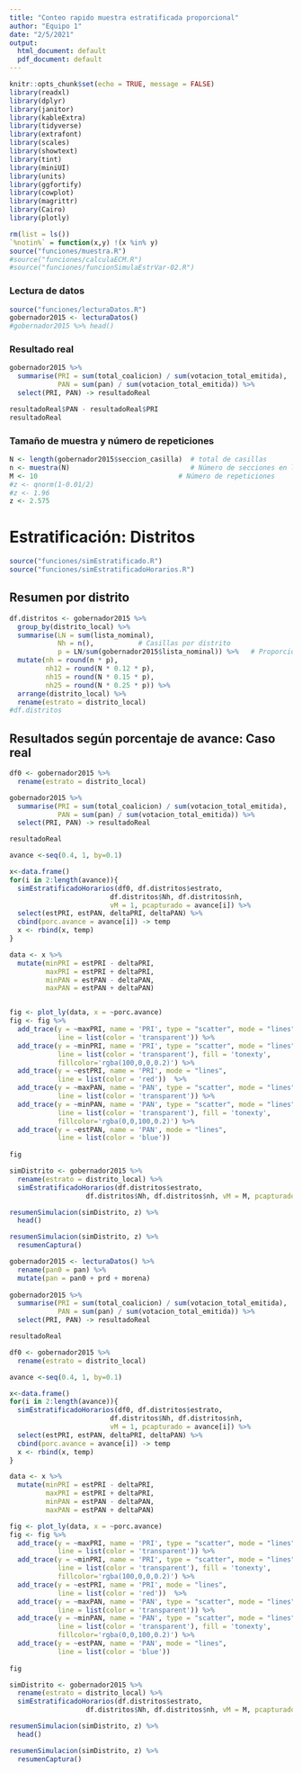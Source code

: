 ```yaml
---
title: "Conteo rapido muestra estratificada proporcional"
author: "Equipo 1"
date: "2/5/2021"
output:
  html_document: default
  pdf_document: default
---
```


```r
knitr::opts_chunk$set(echo = TRUE, message = FALSE)
library(readxl)
library(dplyr)
library(janitor)
library(kableExtra)
library(tidyverse)
library(extrafont)
library(scales)
library(showtext)
library(tint)
library(miniUI)
library(units)
library(ggfortify)
library(cowplot)
library(magrittr)
library(Cairo)
library(plotly)
```

```r
rm(list = ls())
`%notin%` = function(x,y) !(x %in% y)
source("funciones/muestra.R")
#source("funciones/calculaECM.R")
#source("funciones/funcionSimulaEstrVar-02.R")
```

### Lectura de datos

```r
source("funciones/lecturaDatos.R")
gobernador2015 <- lecturaDatos() 
#gobernador2015 %>% head()
```

### Resultado real

```r
gobernador2015 %>%
  summarise(PRI = sum(total_coalicion) / sum(votacion_total_emitida),
            PAN = sum(pan) / sum(votacion_total_emitida)) %>%
  select(PRI, PAN) -> resultadoReal

resultadoReal$PAN - resultadoReal$PRI
resultadoReal
```

### Tamaño de muestra y número de repeticiones

```r
N <- length(gobernador2015$seccion_casilla)  # total de casillas
n <- muestra(N)                              # Número de secciones en la muestra
M <- 10                                   # Número de repeticiones
#z <- qnorm(1-0.01/2)
#z <- 1.96
z <- 2.575
```

# Estratificación: Distritos

```r
source("funciones/simEstratificado.R")
source("funciones/simEstratificadoHorarios.R")
```

## Resumen por distrito

```r
df.distritos <- gobernador2015 %>%
  group_by(distrito_local) %>%
  summarise(LN = sum(lista_nominal),
            Nh = n(),           # Casillas por distrito
            p = LN/sum(gobernador2015$lista_nominal)) %>%   # Proporción
  mutate(nh = round(n * p),
         nh12 = round(N * 0.12 * p),
         nh15 = round(N * 0.15 * p),
         nh25 = round(N * 0.25 * p)) %>%
  arrange(distrito_local) %>%
  rename(estrato = distrito_local)
#df.distritos
```

## Resultados según porcentaje de avance: Caso real

```r
df0 <- gobernador2015 %>%
  rename(estrato = distrito_local) 

gobernador2015 %>%
  summarise(PRI = sum(total_coalicion) / sum(votacion_total_emitida),
            PAN = sum(pan) / sum(votacion_total_emitida)) %>%
  select(PRI, PAN) -> resultadoReal

resultadoReal
```

```r
avance <-seq(0.4, 1, by=0.1)

x<-data.frame()
for(i in 2:length(avance)){
  simEstratificadoHorarios(df0, df.distritos$estrato, 
                         df.distritos$Nh, df.distritos$nh, 
                         vM = 1, pcapturado = avance[i]) %>%
  select(estPRI, estPAN, deltaPRI, deltaPAN) %>%
  cbind(porc.avance = avance[i]) -> temp
  x <- rbind(x, temp)
}
```

```r
data <- x %>%
  mutate(minPRI = estPRI - deltaPRI,
         maxPRI = estPRI + deltaPRI,
         minPAN = estPAN - deltaPAN,
         maxPAN = estPAN + deltaPAN)


fig <- plot_ly(data, x = ~porc.avance) 
fig <- fig %>%
  add_trace(y = ~maxPRI, name = 'PRI', type = "scatter", mode = "lines",
            line = list(color = 'transparent')) %>%
  add_trace(y = ~minPRI, name = 'PRI', type = "scatter", mode = "lines",
            line = list(color = 'transparent'), fill = 'tonexty',
            fillcolor='rgba(100,0,0,0.2)') %>%
  add_trace(y = ~estPRI, name = 'PRI', mode = "lines",
            line = list(color = 'red'))  %>%
  add_trace(y = ~maxPAN, name = 'PAN', type = "scatter", mode = "lines",
            line = list(color = 'transparent')) %>%
  add_trace(y = ~minPAN, name = 'PAN', type = "scatter", mode = "lines",
            line = list(color = 'transparent'), fill = 'tonexty',
            fillcolor='rgba(0,0,100,0.2)') %>%
  add_trace(y = ~estPAN, name = 'PAN', mode = "lines",
            line = list(color = 'blue')) 
  
fig
```

```r
simDistrito <- gobernador2015 %>%
  rename(estrato = distrito_local) %>%
  simEstratificadoHorarios(df.distritos$estrato, 
                   df.distritos$Nh, df.distritos$nh, vM = M, pcapturado = 0.7)
```

```r
resumenSimulacion(simDistrito, z) %>%
  head()

resumenSimulacion(simDistrito, z) %>% 
  resumenCaptura()
```

```r
gobernador2015 <- lecturaDatos() %>%
  rename(pan0 = pan) %>%
  mutate(pan = pan0 + prd + morena)
  
gobernador2015 %>%
  summarise(PRI = sum(total_coalicion) / sum(votacion_total_emitida),
            PAN = sum(pan) / sum(votacion_total_emitida)) %>%
  select(PRI, PAN) -> resultadoReal

resultadoReal
```

```r
df0 <- gobernador2015 %>%
  rename(estrato = distrito_local)

avance <-seq(0.4, 1, by=0.1)

x<-data.frame()
for(i in 2:length(avance)){
  simEstratificadoHorarios(df0, df.distritos$estrato, 
                         df.distritos$Nh, df.distritos$nh, 
                         vM = 1, pcapturado = avance[i]) %>%
  select(estPRI, estPAN, deltaPRI, deltaPAN) %>%
  cbind(porc.avance = avance[i]) -> temp
  x <- rbind(x, temp)
}
```

```r
data <- x %>%
  mutate(minPRI = estPRI - deltaPRI,
         maxPRI = estPRI + deltaPRI,
         minPAN = estPAN - deltaPAN,
         maxPAN = estPAN + deltaPAN)

fig <- plot_ly(data, x = ~porc.avance) 
fig <- fig %>%
  add_trace(y = ~maxPRI, name = 'PRI', type = "scatter", mode = "lines",
            line = list(color = 'transparent')) %>%
  add_trace(y = ~minPRI, name = 'PRI', type = "scatter", mode = "lines",
            line = list(color = 'transparent'), fill = 'tonexty',
            fillcolor='rgba(100,0,0,0.2)') %>%
  add_trace(y = ~estPRI, name = 'PRI', mode = "lines",
            line = list(color = 'red'))  %>%
  add_trace(y = ~maxPAN, name = 'PAN', type = "scatter", mode = "lines",
            line = list(color = 'transparent')) %>%
  add_trace(y = ~minPAN, name = 'PAN', type = "scatter", mode = "lines",
            line = list(color = 'transparent'), fill = 'tonexty',
            fillcolor='rgba(0,0,100,0.2)') %>%
  add_trace(y = ~estPAN, name = 'PAN', mode = "lines",
            line = list(color = 'blue')) 
  
fig
```

```r
simDistrito <- gobernador2015 %>%
  rename(estrato = distrito_local) %>%
  simEstratificadoHorarios(df.distritos$estrato, 
                   df.distritos$Nh, df.distritos$nh, vM = M, pcapturado = 0.7)
```

```r
resumenSimulacion(simDistrito, z) %>%
  head()

resumenSimulacion(simDistrito, z) %>% 
  resumenCaptura()
```



